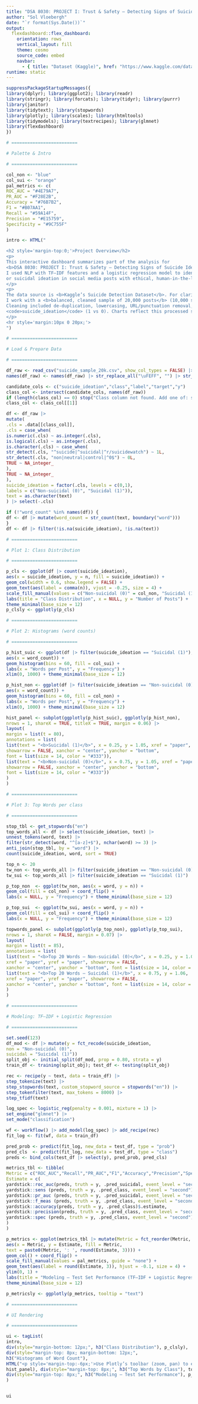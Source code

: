 ```yaml
---
title: "DSA 8030: PROJECT I: Trust & Safety — Detecting Signs of Suicide Ideation and Depression in Online Text (Interactive Flexdashboard)"
author: "Sol Vloebergh"
date: "`r format(Sys.Date())`"
output:
  flexdashboard::flex_dashboard:
    orientation: rows
    vertical_layout: fill
    theme: cosmo
    source_code: embed
    navbar:
      - { title: "Dataset (Kaggle)", href: "https://www.kaggle.com/datasets/nikhileswarkomati/suicide-watch", target: "_blank" }
runtime: static
---
```


```r
suppressPackageStartupMessages({
library(dplyr); library(ggplot2); library(readr)
library(stringr); library(forcats); library(tidyr); library(purrr)
library(janitor)
library(tidytext); library(stopwords)
library(plotly); library(scales); library(htmltools)
library(tidymodels); library(textrecipes); library(glmnet)
library(flexdashboard)
})

# =========================

# Palette & Intro

# =========================

col_non <- "blue"     
col_sui <- "orange"  
pal_metrics <- c(
ROC_AUC = "#4E79A7",
PR_AUC = "#F28E2B",
Accuracy = "#76B7B2",
F1 = "#B07AA1",
Recall = "#59A14F",
Precision = "#E15759",
Specificity = "#9C755F"
)

intro <- HTML("

<h2 style='margin-top:0;'>Project Overview</h2>
<p>
This interactive dashboard summarizes part of the analysis for
<b>DSA 8030: PROJECT I: Trust & Safety — Detecting Signs of Suicide Ideation and Depression in Online Text</b>.
I used NLP with TF–IDF features and a logistic regression model to identify linguistic signals of depression
or suicidal ideation in social media posts with ethical, human-in-the-loop oversight.
</p>
<p>
The data source is <b>Kaggle’s Suicide Detection Dataset</b>. For clarity and compute efficiency,
I work with a <b>balanced, cleaned sample of 20,000 posts</b> (10,000 suicidal; 10,000 non-suicidal).
Cleaning included de-duplication, lowercasing, URL/punctuation removal, and a binary label
<code>suicide_ideation</code> (1 vs 0). Charts reflect this processed sample.
</p>
<hr style='margin:10px 0 20px;'>
")

# =========================

# Load & Prepare Data

# =========================

df_raw <- read_csv("suicide_sample_20k.csv", show_col_types = FALSE) |> clean_names()
names(df_raw) <- names(df_raw) |> str_replace_all("\uFEFF", "") |> str_squish()

candidate_cols <- c("suicide_ideation","class","label","target","y")
class_col <- intersect(candidate_cols, names(df_raw))
if (length(class_col) == 0) stop("Class column not found. Add one of: suicide_ideation/class/label/target/y")
class_col <- class_col[[1]]

df <- df_raw |>
mutate(
.cls = .data[[class_col]],
.cls = case_when(
is.numeric(.cls) ~ as.integer(.cls),
is.logical(.cls) ~ as.integer(.cls),
is.character(.cls) ~ case_when(
str_detect(.cls, "^suicide|^suicidal|^r/suicidewatch") ~ 1L,
str_detect(.cls, "non|neutral|control|^0$") ~ 0L,
TRUE ~ NA_integer_
),
TRUE ~ NA_integer_
),
suicide_ideation = factor(.cls, levels = c(0,1),
labels = c("Non-suicidal (0)", "Suicidal (1)")),
text = as.character(text)
) |> select(-.cls)

if (!"word_count" %in% names(df)) {
df <- df |> mutate(word_count = str_count(text, boundary("word")))
}
df <- df |> filter(!is.na(suicide_ideation), !is.na(text))

# =========================

# Plot 1: Class Distribution

# =========================

p_cls <- ggplot(df |> count(suicide_ideation),
aes(x = suicide_ideation, y = n, fill = suicide_ideation)) +
geom_col(width = 0.6, show.legend = FALSE) +
geom_text(aes(label = comma(n)), vjust = -0.25, size = 4) +
scale_fill_manual(values = c("Non-suicidal (0)" = col_non, "Suicidal (1)" = col_sui)) +
labs(title = "Class Distribution", x = NULL, y = "Number of Posts") +
theme_minimal(base_size = 12)
p_clsly <- ggplotly(p_cls)

# =========================

# Plot 2: Histograms (word counts)

# =========================

p_hist_suic <- ggplot(df |> filter(suicide_ideation == "Suicidal (1)"),
aes(x = word_count)) +
geom_histogram(bins = 60, fill = col_sui) +
labs(x = "Words per Post", y = "Frequency") +
xlim(0, 1000) + theme_minimal(base_size = 12)

p_hist_non <- ggplot(df |> filter(suicide_ideation == "Non-suicidal (0)"),
aes(x = word_count)) +
geom_histogram(bins = 60, fill = col_non) +
labs(x = "Words per Post", y = "Frequency") +
xlim(0, 1000) + theme_minimal(base_size = 12)

hist_panel <- subplot(ggplotly(p_hist_suic), ggplotly(p_hist_non),
nrows = 1, shareX = TRUE, titleX = TRUE, margin = 0.06) |>
layout(
margin = list(t = 80),
annotations = list(
list(text = "<b>Suicidal (1)</b>", x = 0.25, y = 1.05, xref = "paper", yref = "paper",
showarrow = FALSE, xanchor = "center", yanchor = "bottom",
font = list(size = 14, color = "#333")),
list(text = "<b>Non-suicidal (0)</b>", x = 0.75, y = 1.05, xref = "paper", yref = "paper",
showarrow = FALSE, xanchor = "center", yanchor = "bottom",
font = list(size = 14, color = "#333"))
)
)

# =========================

# Plot 3: Top Words per class

# =========================

stop_tbl <- get_stopwords("en")
top_words_all <- df |> select(suicide_ideation, text) |>
unnest_tokens(word, text) |>
filter(str_detect(word, "^[a-z]+$"), nchar(word) >= 3) |>
anti_join(stop_tbl, by = "word") |>
count(suicide_ideation, word, sort = TRUE)

top_n <- 20
tw_non <- top_words_all |> filter(suicide_ideation == "Non-suicidal (0)") |> slice_head(n = top_n) |> mutate(word = fct_reorder(word, n))
tw_sui <- top_words_all |> filter(suicide_ideation == "Suicidal (1)") |> slice_head(n = top_n) |> mutate(word = fct_reorder(word, n))

p_top_non  <- ggplot(tw_non, aes(x = word, y = n)) +
geom_col(fill = col_non) + coord_flip() +
labs(x = NULL, y = "Frequency") + theme_minimal(base_size = 12)

p_top_sui  <- ggplot(tw_sui, aes(x = word, y = n)) +
geom_col(fill = col_sui) + coord_flip() +
labs(x = NULL, y = "Frequency") + theme_minimal(base_size = 12)

topwords_panel <- subplot(ggplotly(p_top_non), ggplotly(p_top_sui),
nrows = 1, shareX = FALSE, margin = 0.07) |>
layout(
margin = list(t = 85),
annotations = list(
list(text = "<b>Top 20 Words — Non-suicidal (0)</b>", x = 0.25, y = 1.06,
xref = "paper", yref = "paper", showarrow = FALSE,
xanchor = "center", yanchor = "bottom", font = list(size = 14, color = "#333")),
list(text = "<b>Top 20 Words — Suicidal (1)</b>", x = 0.75, y = 1.06,
xref = "paper", yref = "paper", showarrow = FALSE,
xanchor = "center", yanchor = "bottom", font = list(size = 14, color = "#333"))
)
)

# =========================

# Modeling: TF–IDF + Logistic Regression

# =========================

set.seed(123)
df_mod <- df |> mutate(y = fct_recode(suicide_ideation,
non = "Non-suicidal (0)",
suicidal = "Suicidal (1)"))
split_obj <- initial_split(df_mod, prop = 0.80, strata = y)
train_df <- training(split_obj); test_df <- testing(split_obj)

rec <- recipe(y ~ text, data = train_df) |>
step_tokenize(text) |>
step_stopwords(text, custom_stopword_source = stopwords("en")) |>
step_tokenfilter(text, max_tokens = 8000) |>
step_tfidf(text)

log_spec <- logistic_reg(penalty = 0.001, mixture = 1) |>
set_engine("glmnet") |>
set_mode("classification")

wf <- workflow() |> add_model(log_spec) |> add_recipe(rec)
fit_log <- fit(wf, data = train_df)

pred_prob <- predict(fit_log, new_data = test_df, type = "prob")  
pred_cls  <- predict(fit_log, new_data = test_df, type = "class") 
preds <- bind_cols(test_df |> select(y), pred_prob, pred_cls)

metrics_tbl <- tibble(
Metric = c("ROC_AUC","Recall","PR_AUC","F1","Accuracy","Precision","Specificity"),
Estimate = c(
yardstick::roc_auc(preds, truth = y, .pred_suicidal, event_level = "second")$.estimate,
yardstick::sens (preds, truth = y, .pred_class, event_level = "second")$.estimate,
yardstick::pr_auc (preds, truth = y, .pred_suicidal, event_level = "second")$.estimate,
yardstick::f_meas (preds, truth = y, .pred_class, event_level = "second")$.estimate,
yardstick::accuracy(preds, truth = y, .pred_class)$.estimate,
yardstick::precision(preds, truth = y, .pred_class, event_level = "second")$.estimate,
yardstick::spec (preds, truth = y, .pred_class, event_level = "second")$.estimate
)
)

p_metrics <- ggplot(metrics_tbl |> mutate(Metric = fct_reorder(Metric, Estimate)),
aes(x = Metric, y = Estimate, fill = Metric,
text = paste0(Metric, ': ', round(Estimate, 3)))) +
geom_col() + coord_flip() +
scale_fill_manual(values = pal_metrics, guide = "none") +
geom_text(aes(label = round(Estimate, 3)), hjust = -0.1, size = 4) +
ylim(0, 1) +
labs(title = "Modeling — Test Set Performance (TF–IDF + Logistic Regression)", x = NULL, y = "Score") +
theme_minimal(base_size = 12)

p_metricsly <- ggplotly(p_metrics, tooltip = "text")

# =========================

# UI Rendering

# =========================

ui <- tagList(
intro,
div(style="margin-bottom: 12px;", h3("Class Distribution"), p_clsly),
div(style="margin-top: 8px; margin-bottom: 12px;",
h3("Histograms of Word Count"),
HTML("<p style='margin-top:-6px;'>Use Plotly’s toolbar (zoom, pan) to explore ranges.</p>"),
hist_panel), div(style="margin-top: 8px;", h3("Top Words by Class"), topwords_panel),
div(style="margin-top: 8px;", h3("Modeling — Test Set Performance"), p_metricsly)
)


ui
```

